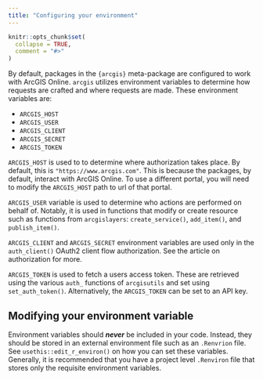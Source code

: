 ```yaml
---
title: "Configuring your environment"
---
```


```r
knitr::opts_chunk$set(
  collapse = TRUE,
  comment = "#>"
)
```

By default, packages in the `{arcgis}` meta-package are configured to work with ArcGIS Online. `arcgis` utilizes environment variables to determine how requests are crafted and where requests are made. These environment variables are: 

- `ARCGIS_HOST`
- `ARCGIS_USER`
- `ARCGIS_CLIENT`
- `ARCGIS_SECRET`
- `ARCGIS_TOKEN`

`ARCGIS_HOST` is used to to determine where authorization takes place. By default, this is `"https://www.arcgis.com"`. This is because the packages, by default, interact with ArcGIS Online. To use a different portal, you will need to modify the `ARCGIS_HOST` path to url of that portal. 

`ARCGIS_USER` variable is used to determine who actions are performed on behalf of. Notably, it is used in functions that modify or create resource such as functions from `arcgislayers`: `create_service()`, `add_item()`, and `publish_item()`.

`ARCGIS_CLIENT` and `ARCGIS_SECRET` environment variables are used only in the `auth_client()` OAuth2 client flow authorization. See the article on authorization for more. 

`ARCGIS_TOKEN` is used to fetch a users access token. These are retrieved using the various `auth_` functions of `arcgisutils` and set using `set_auth_token()`. Alternatively, the `ARCGIS_TOKEN` can be set to an API key. 

## Modifying your environment variable

Environment variables should _**never**_ be included in your code. Instead, they should be stored in an external environment file such as an `.Renvrion` file. See `usethis::edit_r_environ()` on how you can set these variables. Generally, it is recommended that you have a project level `.Renviron` file that stores only the requisite environment variables. 